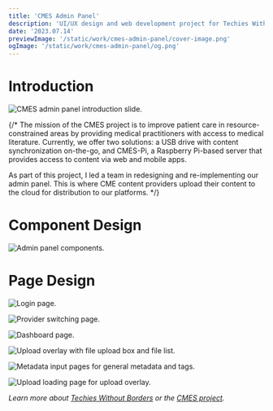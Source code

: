 ```yaml
---
title: 'CMES Admin Panel'
description: 'UI/UX design and web development project for Techies Without Borders. I led the redesign and re-implementation of the CMES admin panel, facilitating the distribution of medical content to resource-constrained countries.'
date: '2023.07.14'
previewImage: '/static/work/cmes-admin-panel/cover-image.png'
ogImage: '/static/work/cmes-admin-panel/og.png'
---
```


# Introduction

![CMES admin panel introduction slide.](/static/work/cmes-admin-panel/preview.png)

{/* The mission of the CMES project is to improve patient care in resource-constrained areas by providing medical practitioners with access to medical literature. Currently, we offer two solutions: a USB drive with content synchronization on-the-go, and CMES-Pi, a Raspberry Pi-based server that provides access to content via web and mobile apps.

As part of this project, I led a team in redesigning and re-implementing our admin panel. This is where CME content providers upload their content to the cloud for distribution to our platforms. */}

# Component Design

![Admin panel components.](/static/work/cmes-admin-panel/design-1.png)

# Page Design

![Login page.](/static/work/cmes-admin-panel/design-2.png)

![Provider switching page.](/static/work/cmes-admin-panel/design-3.png)

![Dashboard page.](/static/work/cmes-admin-panel/design-4.png)

![Upload overlay with file upload box and file list.](/static/work/cmes-admin-panel/design-5.png)

![Metadata input pages for general metadata and tags.](/static/work/cmes-admin-panel/design-6.png)

![Upload loading page for upload overlay.](/static/work/cmes-admin-panel/design-7.png)

*Learn more about [Techies Without Borders](https://techieswithoutborders.us) or the [CMES project](https://cmesworld.org).*